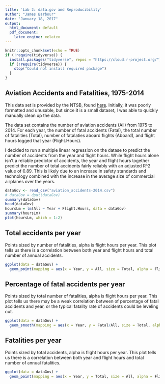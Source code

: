 ```yaml
---
title: 'Lab 2: data.gov and Reproducibility'
author: "James Barbour"
date: "January 18, 2017"
output:
  html_document: default
  pdf_document:
    latex_engine: xelatex
---
```


```r
knitr::opts_chunk$set(echo = TRUE)
if (!require(tidyverse)) {
  install.packages("tidyverse", repos = "https://cloud.r-project.org/")
  if (!require(tidyverse)) {
    stop("Could not install required package")
  }
}
```

## Aviation Accidents and Fatalities, 1975-2014

This data set is provided by the NTSB, found [here](https://catalog.data.gov/dataset/accidents-fatalities-and-rates-1995-through-2014-u-s-general-aviation). Initially, it was poorly formatted and unusable, but since it is a small dataset, I was able to quickly manually clean up the data.

The data set contains the number of aviation accidents (All) from 1975 to 2014. For each year, the number of fatal accidents (Fatal), the total number of fatalities (Total), number of fatalaties aboard flights (Aboard), and flight hours logged that year (Flight.Hours).

I decided to run a multiple linear regression on the datase to predict the number of accidents from the year and flight hours. While flight hours alone isn't a reliable predictor of accidents, the year and flight hours together predict the number of total accidents fairly reliably with an adjusted R^2 value of 0.89. This is likely due to an increase in safety standards and technology combined with the increase in the average size of commercial airplanes over the years.

```r
dataGov <- read_csv("aviation_accidents-2014.csv")
# dataGov = dput(dataGov)
summary(dataGov)
head(dataGov)
hoursLm = lm(All ~ Year + Flight.Hours, data = dataGov)
summary(hoursLm)
plot(hoursLm, which = 1:2)

```

## Total accidents per year
Points sized by number of fatalities, alpha is flight hours per year. This plot tells us there is a correlation between both year and flight hours and total number of annual accidents.

```r
ggplot(data = dataGov) + 
  geom_point(mapping = aes(x = Year, y = All, size = Total, alpha = Flight.Hours))
```

## Percentage of fatal accidents per year
Points sized by total number of fatalities, alpha is flight hours per year. This plot tells us there may be a weak correlation between of percentage of fatal accidents and year, or the typical fatality rate of accidents could be leveling out.

```r
ggplot(data = dataGov) + 
  geom_smooth(mapping = aes(x = Year, y = Fatal/All, size = Total, alpha = Flight.Hours))
```

## Fatalities per year
Points sized by total accidents, alpha is flight hours per year. This plot tells us there is a correlation between both year and flight hours and total number of annual fatalities.

```r
ggplot(data = dataGov) + 
  geom_point(mapping = aes(x = Year, y = Total, size = All, alpha = Flight.Hours))
```

